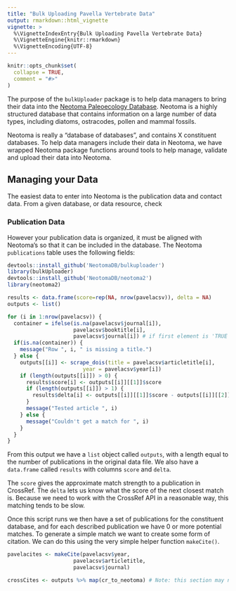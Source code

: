 ```yaml
---
title: "Bulk Uploading Pavella Vertebrate Data"
output: rmarkdown::html_vignette
vignette: >
  %\VignetteIndexEntry{Bulk Uploading Pavella Vertebrate Data}
  %\VignetteEngine{knitr::rmarkdown}
  %\VignetteEncoding{UTF-8}
---
```


```r
knitr::opts_chunk$set(
  collapse = TRUE,
  comment = "#>"
)
```

The purpose of the `bulkUploader` package is to help data managers to bring their data into the [Neotoma Paleoecology Database](https://neotomadb.org).  Neotoma is a highly structured database that contains information on a large number of data types, including diatoms, ostracodes, pollen and mammal fossils.

Neotoma is really a "database of databases", and contains X constituent databases.  To help data managers include their data in Neotoma, we have wrapped Neotoma package functions around tools to help manage, validate and upload their data into Neotoma.

## Managing your Data

The easiest data to enter into Neotoma is the publication data and contact data.  From a given database, or data resource, check 

### Publication Data

However your publication data is organized, it must be aligned with Neotoma's so that it can be included in the database.  The Neotoma `publications` table uses the following fields:

```r
devtools::install_github('NeotomaDB/bulkuploader')
library(bulkUploader)
devtools::install_github('NeotomaDB/neotoma2') 
library(neotoma2)

```

```r

results <- data.frame(score=rep(NA, nrow(pavelacsv)), delta = NA)
outputs <- list()

for (i in 1:nrow(pavelacsv)) {
  container = ifelse(is.na(pavelacsv$journal[i]),
                     pavelacsv$booktitle[i],
                     pavelacsv$journal[i]) # if first element is 'TRUE', then this returns a number corresponding to the level index for the book title' if first element is 'FALSE', then this returns a number corresponding to the level index for the journal
  if(is.na(container)) {
    message("Row ", i, " is missing a title.")
  } else {
    outputs[[i]] <- scrape_dois(title = pavelacsv$articletitle[i],
                        year = pavelacsv$year[i])
    if (length(outputs[[i]]) > 0) {
      results$score[i] <- outputs[[i]][[1]]$score
      if (length(outputs[[i]]) > 1) {
        results$delta[i] <- outputs[[i]][[1]]$score - outputs[[i]][[2]]$score
      }
      message("Tested article ", i)
    } else {
      message("Couldn't get a match for ", i)
    }
  }
}
```

From this output we have a `list` object called `outputs`, with a length equal to the number of publications in the original data file.  We also have a `data.frame` called `results` with columns `score` and `delta`.

The `score` gives the approximate match strength to a publication in CrossRef.  The `delta` lets us know what the score of the next closest match is.  Because we need to work with the CrossRef API in a reasonable way, this matching tends to be slow.

Once this script runs we then have a set of publications for the constituent database, and for each described publication we have 0 or more potential matches.  To generate a simple match we want to create some form of citation.  We can do this using the very simple helper function `makeCite()`.


```r

pavelacites <- makeCite(pavelacsv$year, 
                     pavelacsv$articletitle, 
                     pavelacsv$journal)

crossCites <- outputs %>% map(cr_to_neotoma) # Note: this section may not work until I can get neotoma2 to load
```

